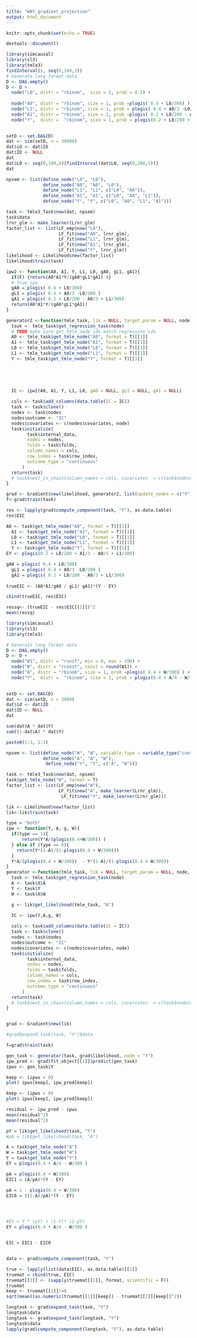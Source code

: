 ```yaml
---
title: "WAY_gradient_projection"
output: html_document
---
```


```r
knitr::opts_chunk$set(echo = TRUE)

devtools::document()
```


```r
library(simcausal)
library(sl3)
library(tmle3)
findInterval(1, seq(0,100,3))
# Generate long format data
D <- DAG.empty()
D <- D +
  node("L0", distr = "rbinom",  size = 1, prob = 0.5) +
  
  node("A0", distr = "rbinom", size = 1, prob =plogis( 0.4 + L0/300) ) +
  node("L1", distr = "rbinom", size = 1, prob = plogis( 0.4 + A0/3 -L0/300 )) +
  node("A1", distr = "rbinom", size = 1, prob =plogis( 0.2 + L0/200 - A0/3 + L1/300) ) +
  node("Y",  distr =  "rbinom", size = 1, prob = plogis(0.2 + L0/200 + A1/3 - A0/5 + L1/300) ) 
 

setD <- set.DAG(D)
dat <- sim(setD, n = 30000)
dat$id <- dat$ID
dat$ID <- NULL
dat
dat$L0 <- seq(0,100,4)[findInterval(dat$L0, seq(0,100,5))]
dat

npsem <- list(define_node("L0", "L0"),
              define_node("A0", "A0", "L0"),
              define_node("L1", "L1", c("L0", "A0")),
              define_node("A1", "A1", c("L0", "A0", "L1")),
              define_node("Y", "Y", c("L0", "A0", "L1", "A1")))

task <- tmle3_Task$new(dat, npsem)
task$data
lrnr_glm <- make_learner(Lrnr_glm)
factor_list <- list(LF_emp$new("L0"),
                    LF_fit$new("A0", lrnr_glm),
                    LF_fit$new("L1", lrnr_glm),
                    LF_fit$new("A1", lrnr_glm),
                    LF_fit$new("Y", lrnr_glm))
likelihood <- Likelihood$new(factor_list)
likelihood$train(task)
```

```r
ipw2 <- function(A0, A1, Y, L1, L0, gA0, gL1, gA1){
  if(F) {return(A0*A1*Y/(gA0*gL1*gA1) )}
  # true ipw
  gA0 = plogis( 0.4 + L0/300)
  gL1 = plogis( 0.4 + A0/3 -L0/300 )
  gA1 = plogis( 0.2 + L0/200 - A0/3 + L1/300)
  return(A0*A1*Y/(gA0*gL1*gA1))
}

generator2 <-function(tmle_task, lik = NULL, target_param = NULL, node, outcome = T){
  task <- tmle_task$get_regression_task(node)
  # TODO make sure get_tmle_node ids match regression ids
  A0 <- tmle_task$get_tmle_node("A0", format = T)[[1]]
  A1 <- tmle_task$get_tmle_node("A1", format = T)[[1]]
  L0 <- tmle_task$get_tmle_node("L0", format = T)[[1]]
  L1 <- tmle_task$get_tmle_node("L1", format = T)[[1]]
  Y <- tmle_task$get_tmle_node("Y", format = T)[[1]]
  


  

  IC <- ipw2(A0, A1, Y, L1, L0, gA0 = NULL, gL1 = NULL, gA1 = NULL)
 
  cols <- task$add_columns(data.table(IC = IC))
  task <- task$clone()
  nodes <- task$nodes
  nodes$outcome <- "IC"
  nodes$covariates <- c(nodes$covariates, node)
  task$initialize(
        task$internal_data,
        nodes = nodes,
        folds = task$folds,
        column_names = cols,
        row_index = task$row_index,
        outcome_type = "continuous"
      )
  return(task)
  # task$next_in_chain(column_names = cols, covariates  = c(task$nodes$covariates, task$nodes$outcome), outcome = "IC")
}

grad <- Gradient$new(likelihood, generator2, list(update_nodes = c("Y", "L1")))
f<-grad$train(task)
```

```r

res <- lapply(grad$compute_component(task, "Y"), as.data.table)
res$EIC

A0 <- task$get_tmle_node("A0", format = T)[[1]]
  A1 <- task$get_tmle_node("A1", format = T)[[1]]
  L0 <- task$get_tmle_node("L0", format = T)[[1]]
  L1 <- task$get_tmle_node("L1", format = T)[[1]]
  Y <- task$get_tmle_node("Y", format = T)[[1]]
EY <- plogis(0.2 + L0/200 + A1/3 - A0/5 + L1/300)

gA0 = plogis( 0.4 + L0/300)
  gL1 = plogis( 0.4 + A0/3 -L0/300 )
  gA1 = plogis( 0.2 + L0/200 - A0/3 + L1/300)
  
trueEIC <- (A0*A1/gA0 / gL1/ gA1)*(Y - EY)

cbind(trueEIC, res$EIC)
```



```r

ressq<- (trueEIC - res$EIC[[1]])^2
mean(ressq)
```




```r
library(simcausal)
library(sl3)
library(tmle3)

# Generate long format data
D <- DAG.empty()
D <- D +
  node("W1", distr = "runif", min = 0, max = 100) +
  node("W", distr = "rconst", const = round(W1)) +
  node("A", distr = "rbinom", size = 1, prob =plogis( 0.4 + W/300) ) +
  node("Y",  distr =  "rbinom", size = 1, prob = plogis(0.4 + A/4 - W/300) ) 
 

setD <- set.DAG(D)
dat <- sim(setD, n = 3000)
dat$id <- dat$ID
dat$ID <- NULL
dat

sum(dat$A * dat$Y)
sum((1-dat$A) * dat$Y)
```

```r
paste0(1:3, 1:3)

```


```r
npsem <- list(define_node("W", "W", variable_type = variable_type("continuous")), 
              define_node("A", "A", "W"),
               define_node("Y", "Y", c("A", "W")))

task <- tmle3_Task$new(dat, npsem)
task$get_tmle_node("W", format = T)
factor_list <- list(LF_emp$new("W"), 
                    LF_fit$new("A", make_learner(Lrnr_glm)),
                     LF_fit$new("Y", make_learner(Lrnr_glm)))

lik <- Likelihood$new(factor_list)
lik<-lik$train(task)
```


```r
type = "both"
ipw <- function(Y, A, g, W){
  if(type == 1){
      return(Y*A/(plogis(0.4+W/300)) )
  } else if (type == 0){
    return(Y*(1-A)/(1-plogis(0.4 + W/300)))
  }
  Y*A/(plogis(0.4 + W/300))  - Y*(1-A)/(1-plogis(0.4 + W/300))
}
generator <-function(tmle_task, lik = NULL, target_param = NULL, node, outcome = T){
  task <- tmle_task$get_regression_task(node)
  A <- task$X$A
  Y <- task$Y
  W <- task$X$W

  g <- lik$get_likelihood(tmle_task, "A")

  IC <- ipw(Y,A,g, W)
 
  cols <- task$add_columns(data.table(IC = IC))
  task <- task$clone()
  nodes <- task$nodes
  nodes$outcome <- "IC"
  nodes$covariates <- c(nodes$covariates, node)
  task$initialize(
        task$internal_data,
        nodes = nodes,
        folds = task$folds,
        column_names = cols,
        row_index = task$row_index,
        outcome_type = "continuous"
      )
  return(task)
  # task$next_in_chain(column_names = cols, covariates  = c(task$nodes$covariates, task$nodes$outcome), outcome = "IC")
}


grad <- Gradient$new(lik)

#grad$expand_task(task, "Y")$data

f=grad$train(task)
```


```r
gen_task <- generator(task, grad$likelihood, node = "Y")
ipw_pred <- grad$fit_object[[1]]$predict(gen_task)
ipws <- gen_task$Y

keep <- (ipws < 0)
plot( ipws[keep], ipw_pred[keep])

keep <- (ipws > 0)
plot( ipws[keep], ipw_pred[keep])

residual <- ipw_pred - ipws
mean(residual^2)
mean(residual^2)
```



```r
pY = lik$get_likelihood(task, "Y")
#pA = lik$get_likelihood(task, "A")

A = task$get_tmle_node("A")
W = task$get_tmle_node("W")
Y = task$get_tmle_node("Y")
EY = plogis(0.4 + A/4 - W/300 )

pA = plogis(0.4 + W/300)
EIC1 = (A/pA)*(Y - EY)

pA = 1 - plogis(0.4 + W/300)
EIC0 = ((1-A)/pA)*(Y - EY)




#EY = Y * (pY) + (1-Y)* (1-pY)
EY = plogis(0.4 + A/4 - W/300 )


EIC = EIC1 - EIC0


data <- grad$compute_component(task, "Y")

true <- lapply(list(data$EIC), as.data.table)[[1]]
truemat = cbind(true, EIC)
truemat[[1]] <- (sapply(truemat[[1]], format, scientific = F))
truemat
keep <- truemat[[2]]!=0
sqrt(mean((as.numeric(truemat[[1]][keep]) - truemat[[2]][keep])^2))
```

```r
longtask <- grad$expand_task(task, "Y")
longtask$data
longtask <- grad$expand_task(longtask, "Y")
longtask$data
lapply(grad$compute_component(longtask, "Y"), as.data.table)
```





